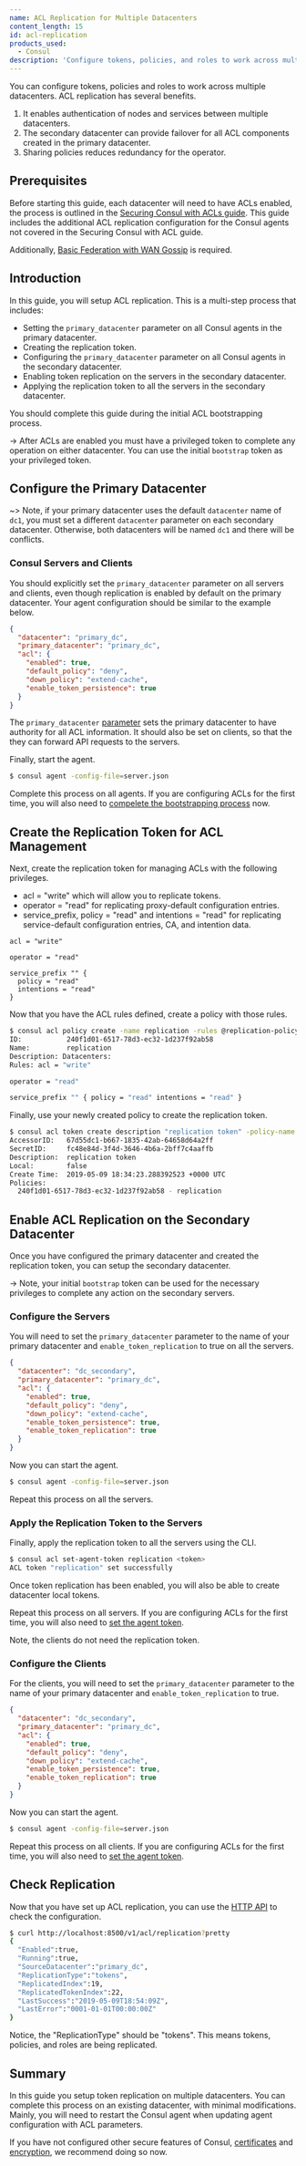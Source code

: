 ```yaml
---
name: ACL Replication for Multiple Datacenters
content_length: 15
id: acl-replication
products_used:
  - Consul
description: 'Configure tokens, policies, and roles to work across multiple datacenters.'
---
```


You can configure tokens, policies and roles to work across multiple datacenters. ACL replication has several benefits.

1. It enables authentication of nodes and services between multiple datacenters.
1. The secondary datacenter can provide failover for all ACL components created in the primary datacenter.
1. Sharing policies reduces redundancy for the operator.

## Prerequisites

Before starting this guide, each datacenter will need to have ACLs enabled, the process is outlined in the [Securing Consul with ACLs
guide](/consul/security-networking/production-acls). This guide includes the additional ACL replication configuration for the Consul
agents not covered in the Securing Consul with ACL guide.

Additionally,
[Basic Federation with WAN Gossip](/consul/security-networking/datacenters) is required.

## Introduction

In this guide, you will setup ACL replication. This is a multi-step process
that includes:

- Setting the `primary_datacenter` parameter on all Consul agents in the primary datacenter.
- Creating the replication token.
- Configuring the `primary_datacenter` parameter on all Consul agents in the secondary datacenter.
- Enabling token replication on the servers in the secondary datacenter.
- Applying the replication token to all the servers in the secondary datacenter.

You should complete this guide during the initial ACL bootstrapping
process.

-> After ACLs are enabled you must have a privileged token to complete any
operation on either datacenter. You can use the initial
`bootstrap` token as your privileged token.

## Configure the Primary Datacenter

~> Note, if your primary datacenter uses the default `datacenter` name of
`dc1`, you must set a different `datacenter` parameter on each secondary datacenter.
Otherwise, both datacenters will be named `dc1` and there will be conflicts.

### Consul Servers and Clients

You should explicitly set the `primary_datacenter` parameter on all servers
and clients, even though replication is enabled by default on the primary
datacenter. Your agent configuration should be similar to the example below.

```json
{
  "datacenter": "primary_dc",
  "primary_datacenter": "primary_dc",
  "acl": {
    "enabled": true,
    "default_policy": "deny",
    "down_policy": "extend-cache",
    "enable_token_persistence": true
  }
}
```

The `primary_datacenter`
[parameter](https://www.consul.io/docs/agent/options.html#primary_datacenter)
sets the primary datacenter to have authority for all ACL information. It
should also be set on clients, so that the they can forward API
requests to the servers.

Finally, start the agent.

```sh
$ consul agent -config-file=server.json
```

Complete this process on all agents. If you are configuring ACLs for the
first time, you will also need to [compelete the bootstrapping process](/consul/security-networking/production-acls) now.

## Create the Replication Token for ACL Management

Next, create the replication token for managing ACLs
with the following privileges.

- acl = "write" which will allow you to replicate tokens.
- operator = "read" for replicating proxy-default configuration entries.
- service_prefix, policy = "read" and intentions = "read" for replicating
  service-default configuration entries, CA, and intention data.

```hcl
acl = "write"

operator = "read"

service_prefix "" {
  policy = "read"
  intentions = "read"
}
```

Now that you have the ACL rules defined, create a policy with those rules.

```sh
$ consul acl policy create -name replication -rules @replication-policy.hcl
ID:           240f1d01-6517-78d3-ec32-1d237f92ab58
Name:         replication
Description: Datacenters:
Rules: acl = "write"

operator = "read"

service_prefix "" { policy = "read" intentions = "read" }
```

Finally, use your newly created policy to create the replication token.

```sh
$ consul acl token create description "replication token" -policy-name replication
AccessorID:   67d55dc1-b667-1835-42ab-64658d64a2ff
SecretID:     fc48e84d-3f4d-3646-4b6a-2bff7c4aaffb
Description:  replication token
Local:        false
Create Time:  2019-05-09 18:34:23.288392523 +0000 UTC
Policies:
  240f1d01-6517-78d3-ec32-1d237f92ab58 - replication
```

## Enable ACL Replication on the Secondary Datacenter

Once you have configured the primary datacenter and created the replication
token, you can setup the secondary datacenter.

-> Note, your initial `bootstrap` token can be used for the necessary
privileges to complete any action on the secondary servers.

### Configure the Servers

You will need to set the `primary_datacenter` parameter to the name of your
primary datacenter and `enable_token_replication` to true on all the servers.

```json
{
  "datacenter": "dc_secondary",
  "primary_datacenter": "primary_dc",
  "acl": {
    "enabled": true,
    "default_policy": "deny",
    "down_policy": "extend-cache",
    "enable_token_persistence": true,
    "enable_token_replication": true
  }
}
```

Now you can start the agent.

```sh
$ consul agent -config-file=server.json
```

Repeat this process on all the servers.

### Apply the Replication Token to the Servers

Finally, apply the replication token to all the servers using the CLI.

```sh
$ consul acl set-agent-token replication <token>
ACL token "replication" set successfully
```

Once token replication has been enabled, you will also be able to create
datacenter local tokens.

Repeat this process on all servers. If you are configuring ACLs for the
first time, you will also need to [set the agent token](/consul/security-networking/production-acls#add-the-token-to-the-agent).

Note, the clients do not need the replication token.

### Configure the Clients

For the clients, you will need to set the `primary_datacenter` parameter to the
name of your primary datacenter and `enable_token_replication` to true.

```json
{
  "datacenter": "dc_secondary",
  "primary_datacenter": "primary_dc",
  "acl": {
    "enabled": true,
    "default_policy": "deny",
    "down_policy": "extend-cache",
    "enable_token_persistence": true,
    "enable_token_replication": true
  }
}
```

Now you can start the agent.

```sh
$ consul agent -config-file=server.json
```

Repeat this process on all clients. If you are configuring ACLs for the
first time, you will also need to [set the agent token](/consul/security-networking/production-acls#add-the-token-to-the-agent).

## Check Replication

Now that you have set up ACL replication, you can use the [HTTP API](https://www.consul.io/api/acl/acl.html#check-acl-replication) to check
the configuration.

```sh
$ curl http://localhost:8500/v1/acl/replication?pretty
{
  "Enabled":true,
  "Running":true,
  "SourceDatacenter":"primary_dc",
  "ReplicationType":"tokens",
  "ReplicatedIndex":19,
  "ReplicatedTokenIndex":22,
  "LastSuccess":"2019-05-09T18:54:09Z",
  "LastError":"0001-01-01T00:00:00Z"
}
```

Notice, the "ReplicationType" should be "tokens". This means tokens, policies,
and roles are being replicated.

## Summary

In this guide you setup token replication on multiple datacenters. You can complete this process on an existing datacenter, with minimal
modifications. Mainly, you will need to restart the Consul agent when updating
agent configuration with ACL parameters.

If you have not configured other secure features of Consul,
[certificates](consul/security-networking/certificates) and
[encryption](consul/security-networking/agent-encryption),
we recommend doing so now.
